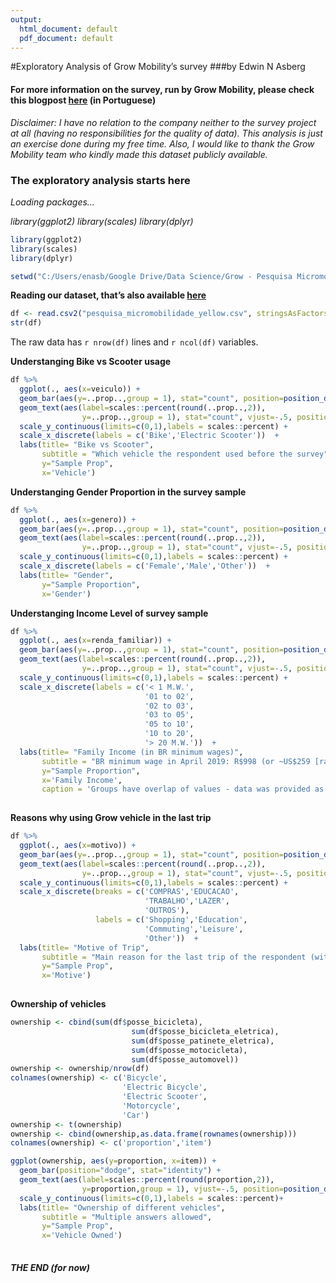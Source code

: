 ```yaml
---
output:
  html_document: default
  pdf_document: default
---
```

#Exploratory Analysis of Grow Mobility's survey
###by Edwin N Asberg
   
#### For more information on the survey, run by Grow Mobility, please check this blogpost [here](https://medium.com/@growmobility/pesquisa-de-perfil-dos-usu%C3%A1rios-de-patinetes-e-bicicleta-yellow-em-s%C3%A3o-paulo-55728861ac57) (in Portuguese)

*Disclaimer: I have no relation to the company neither to the survey project at all (having no responsibilities for the quality of data). This analysis is just an exercise done during my free time. Also, I would like to thank the Grow Mobility team who kindly made this dataset publicly available.*

### The exploratory analysis starts here

*Loading packages...*

*library(ggplot2)* 
*library(scales)* 
*library(dplyr)* 

```r
library(ggplot2)
library(scales)
library(dplyr)
``` 

```r
setwd("C:/Users/enasb/Google Drive/Data Science/Grow - Pesquisa Micromobilidade/pesquisa_mobilidade_grow")
``` 

**Reading our dataset, that's also available [here](https://archive.org/download/pesquisa_micromobilidade_yellow/pesquisa_micromobilidade_yellow.rar)  **
```r
df <- read.csv2("pesquisa_micromobilidade_yellow.csv", stringsAsFactors = FALSE)
str(df)
``` 
The raw data has `r nrow(df)` lines and `r ncol(df)` variables.

**Understanging Bike vs Scooter usage**
```r
df %>% 
  ggplot(., aes(x=veiculo)) + 
  geom_bar(aes(y=..prop..,group = 1), stat="count", position=position_dodge()) +
  geom_text(aes(label=scales::percent(round(..prop..,2)), 
                y=..prop..,group = 1), stat="count", vjust=-.5, position=position_dodge(.9)) +
  scale_y_continuous(limits=c(0,1),labels = scales::percent) +
  scale_x_discrete(labels = c('Bike','Electric Scooter'))  +
  labs(title= "Bike vs Scooter",
       subtitle = "Which vehicle the respondent used before the survey",
       y="Sample Prop",
       x='Vehicle')
```

**Understanging Gender Proportion in the survey sample**
```r
df %>% 
  ggplot(., aes(x=genero)) + 
  geom_bar(aes(y=..prop..,group = 1), stat="count", position=position_dodge()) +
  geom_text(aes(label=scales::percent(round(..prop..,2)), 
                y=..prop..,group = 1), stat="count", vjust=-.5, position=position_dodge(.9)) +
  scale_y_continuous(limits=c(0,1),labels = scales::percent) +
  scale_x_discrete(labels = c('Female','Male','Other'))  +
  labs(title= "Gender",
       y="Sample Proportion",
       x='Gender')
```

**Understanging Income Level of survey sample**
```r
df %>% 
  ggplot(., aes(x=renda_familiar)) + 
  geom_bar(aes(y=..prop..,group = 1), stat="count", position=position_dodge()) +
  geom_text(aes(label=scales::percent(round(..prop..,2)), 
                y=..prop..,group = 1), stat="count", vjust=-.5, position=position_dodge(.9)) +
  scale_y_continuous(limits=c(0,1),labels = scales::percent) +
  scale_x_discrete(labels = c('< 1 M.W.',
                              '01 to 02',
                              '02 to 03',
                              '03 to 05',
                              '05 to 10',
                              '10 to 20',
                              '> 20 M.W.'))  +
  labs(title= "Family Income (in BR minimum wages)",
       subtitle = "BR minimum wage in April 2019: R$998 (or ~US$259 [rate from Apr 1st])",
       y="Sample Proportion",
       x='Family Income',
       caption = 'Groups have overlap of values - data was provided as it is.')
  
```

**Reasons why using Grow vehicle in the last trip**
```r
df %>% 
  ggplot(., aes(x=motivo)) + 
  geom_bar(aes(y=..prop..,group = 1), stat="count", position=position_dodge()) +
  geom_text(aes(label=scales::percent(round(..prop..,2)), 
                y=..prop..,group = 1), stat="count", vjust=-.5, position=position_dodge(.9)) +
  scale_y_continuous(limits=c(0,1),labels = scales::percent) +
  scale_x_discrete(breaks = c('COMPRAS','EDUCACAO',
                              'TRABALHO','LAZER',
                              'OUTROS'), 
                   labels = c('Shopping','Education',
                              'Commuting','Leisure',
                              'Other'))  +
  labs(title= "Motive of Trip",
       subtitle = "Main reason for the last trip of the respondent (with Grow's bike or scooter)",
       y="Sample Prop",
       x='Motive')
  
```

**Ownership of vehicles**
```r
ownership <- cbind(sum(df$posse_bicicleta),
                           sum(df$posse_bicicleta_eletrica),
                           sum(df$posse_patinete_eletrica),
                           sum(df$posse_motocicleta),
                           sum(df$posse_automovel))
ownership <- ownership/nrow(df)
colnames(ownership) <- c('Bicycle',
                         'Electric Bicycle',
                         'Electric Scooter',
                         'Motorcycle',
                         'Car')
ownership <- t(ownership)
ownership <- cbind(ownership,as.data.frame(rownames(ownership)))
colnames(ownership) <- c('proportion','item')

ggplot(ownership, aes(y=proportion, x=item)) + 
  geom_bar(position="dodge", stat="identity") +
  geom_text(aes(label=scales::percent(round(proportion,2)), 
                y=proportion,group = 1), vjust=-.5, position=position_dodge(.9)) +
  scale_y_continuous(limits=c(0,1),labels = scales::percent)+
  labs(title= "Ownership of different vehicles",
       subtitle = "Multiple answers allowed",
       y="Sample Prop",
       x='Vehicle Owned')
  
```

##### THE END (for now)